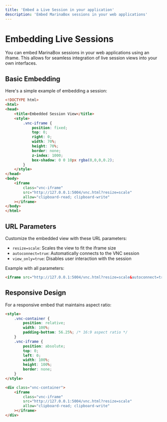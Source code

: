 ```yaml
---
title: 'Embed a Live Session in your application'
description: 'Embed MarinaBox sessions in your web applications'
---
```


# Embedding Live Sessions

You can embed MarinaBox sessions in your web applications using an iframe. This allows for seamless integration of live session views into your own interfaces.

## Basic Embedding

Here's a simple example of embedding a session:

```html
<!DOCTYPE html>
<html>
<head>
    <title>Embedded Session View</title>
    <style>
        .vnc-iframe {
            position: fixed;
            top: 0;
            right: 0;
            width: 70%;
            height: 70%;
            border: none;
            z-index: 1000;
            box-shadow: 0 0 10px rgba(0,0,0,0.2);
        }
    </style>
</head>
<body>
    <iframe 
        class="vnc-iframe"
        src="http://127.0.0.1:5004/vnc.html?resize=scale"
        allow="clipboard-read; clipboard-write"
    ></iframe>
</body>
</html>
```

## URL Parameters

Customize the embedded view with these URL parameters:

- `resize=scale`: Scales the view to fit the iframe size
- `autoconnect=true`: Automatically connects to the VNC session
- `view_only=true`: Disables user interaction with the session

Example with all parameters:
```html
<iframe src="http://127.0.0.1:5004/vnc.html?resize=scale&autoconnect=true&view_only=true"></iframe>
```

## Responsive Design

For a responsive embed that maintains aspect ratio:

```html
<style>
    .vnc-container {
        position: relative;
        width: 100%;
        padding-bottom: 56.25%; /* 16:9 aspect ratio */
    }
    .vnc-iframe {
        position: absolute;
        top: 0;
        left: 0;
        width: 100%;
        height: 100%;
        border: none;
    }
</style>

<div class="vnc-container">
    <iframe 
        class="vnc-iframe"
        src="http://127.0.0.1:5004/vnc.html?resize=scale"
        allow="clipboard-read; clipboard-write"
    ></iframe>
</div>
```